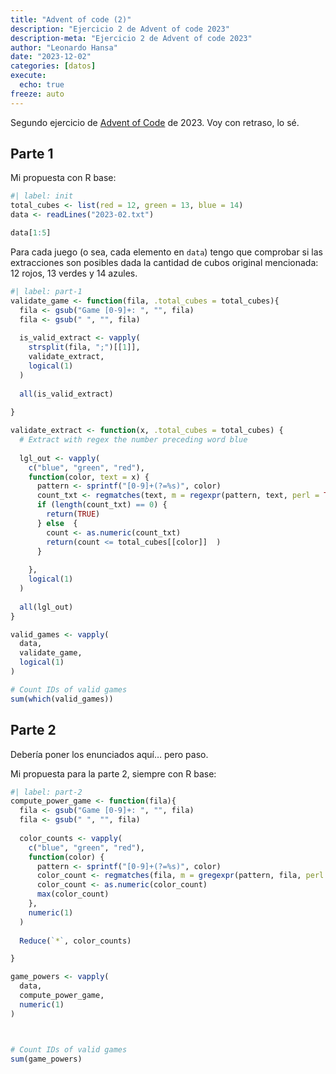 ```yaml
---
title: "Advent of code (2)"
description: "Ejercicio 2 de Advent of code 2023"
description-meta: "Ejercicio 2 de Advent of code 2023"
author: "Leonardo Hansa"
date: "2023-12-02"
categories: [datos]
execute: 
  echo: true
freeze: auto
---
```


Segundo ejercicio de [Advent of Code](https://adventofcode.com/) de 2023. Voy con retraso, lo sé.


## Parte 1

Mi propuesta con R base: 

```r
#| label: init
total_cubes <- list(red = 12, green = 13, blue = 14)
data <- readLines("2023-02.txt")

data[1:5]
```


Para cada juego (o sea, cada elemento en `data`) tengo que comprobar si las extracciones son posibles dada la cantidad de cubos original mencionada: 12 rojos, 13 verdes y 14 azules.

```r
#| label: part-1
validate_game <- function(fila, .total_cubes = total_cubes){
  fila <- gsub("Game [0-9]+: ", "", fila)
  fila <- gsub(" ", "", fila)
  
  is_valid_extract <- vapply(
    strsplit(fila, ";")[[1]], 
    validate_extract, 
    logical(1)
  )
  
  all(is_valid_extract)
  
}

validate_extract <- function(x, .total_cubes = total_cubes) {
  # Extract with regex the number preceding word blue
  
  lgl_out <- vapply(
    c("blue", "green", "red"),
    function(color, text = x) {
      pattern <- sprintf("[0-9]+(?=%s)", color)
      count_txt <- regmatches(text, m = regexpr(pattern, text, perl = TRUE))
      if (length(count_txt) == 0) {
        return(TRUE)
      } else  {
        count <- as.numeric(count_txt)
        return(count <= total_cubes[[color]]  )
      }
      
    }, 
    logical(1)
  )
  
  all(lgl_out)
}

valid_games <- vapply(
  data, 
  validate_game, 
  logical(1)
)

# Count IDs of valid games
sum(which(valid_games))

```

## Parte 2

Debería poner los enunciados aquí... pero paso. 

Mi propuesta para la parte 2, siempre con R base:

```r
#| label: part-2
compute_power_game <- function(fila){
  fila <- gsub("Game [0-9]+: ", "", fila)
  fila <- gsub(" ", "", fila)
  
  color_counts <- vapply(
    c("blue", "green", "red"),
    function(color) {
      pattern <- sprintf("[0-9]+(?=%s)", color)
      color_count <- regmatches(fila, m = gregexpr(pattern, fila, perl = TRUE))[[1]]
      color_count <- as.numeric(color_count)
      max(color_count)    
    }, 
    numeric(1)
  )
  
  Reduce(`*`, color_counts)

}

game_powers <- vapply(
  data, 
  compute_power_game, 
  numeric(1)
)



# Count IDs of valid games
sum(game_powers)

```
